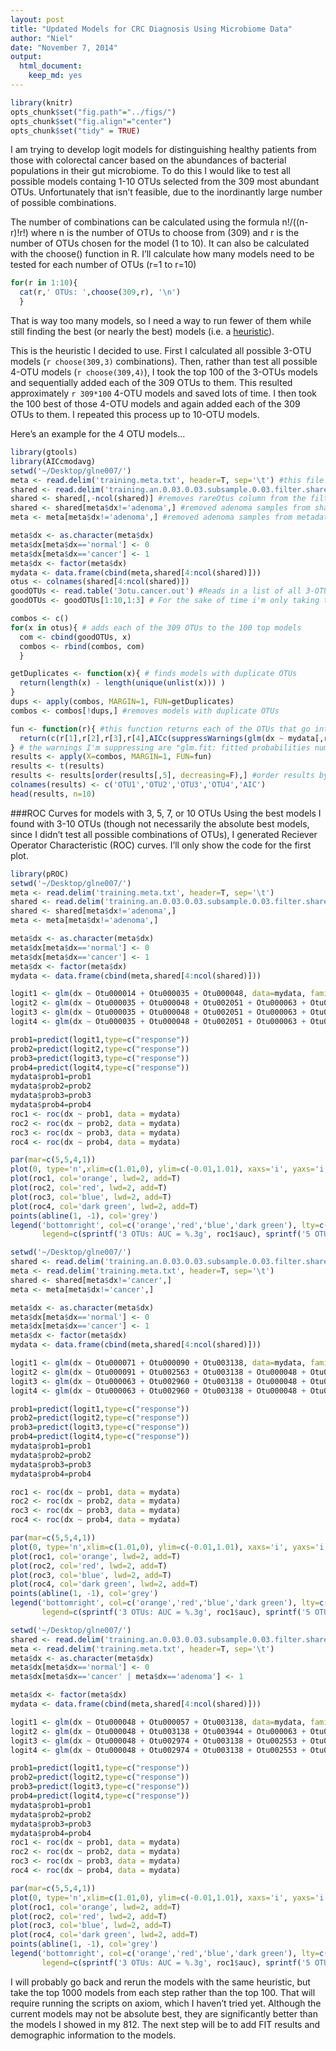 ```yaml
---
layout: post
title: "Updated Models for CRC Diagnosis Using Microbiome Data"
author: "Niel"
date: "November 7, 2014"
output:
  html_document:
    keep_md: yes
---
```


```r
library(knitr)
opts_chunk$set("fig.path"="../figs/")
opts_chunk$set("fig.align"="center")
opts_chunk$set("tidy" = TRUE)
```

I am trying to develop logit models for distinguishing healthy patients from those with colorectal cancer based on the abundances of bacterial populations in their gut microbiome.  To do this I would like to test all possible models containg 1-10 OTUs selected from the 309 most abundant OTUs.  Unfortunately that isn't feasible, due to the inordinantly large number of possible combinations.  

The number of combinations can be calculated using the formula n!/((n-r)!r!) where n is the number of OTUs to choose from (309) and r is the number of OTUs chosen for the model (1 to 10).  It can also be calculated with the choose() function in R.  I'll calculate how many models need to be tested for each number of OTUs (r=1 to r=10)

```r
for(r in 1:10){
  cat(r,' OTUs: ',choose(309,r), '\n')
  }
```

That is way too many models, so I need a way to run fewer of them while still finding the best (or nearly the best) models (i.e. a [heuristic](http://en.wikipedia.org/wiki/Heuristic_(computer_science))).

This is the heuristic I decided to use. First I calculated all possible 3-OTU models (`r choose(309,3)` combinations). Then, rather than test all possible 4-OTU models (`r choose(309,4)`), I took the top 100 of the 3-OTUs models and sequentially added each of the 309 OTUs to them.  This resulted approximately `r 309*100` 4-OTU models and saved lots of time.  I then took the 100 best of those 4-OTU models and again added each of the 309 OTUs to them.  I repeated this process up to 10-OTU models.

Here's an example for the 4 OTU models...

```r
library(gtools)
library(AICcmodavg)
setwd('~/Desktop/glne007/')
meta <- read.delim('training.meta.txt', header=T, sep='\t') #this file contains all of the metadata
shared <- read.delim('training.an.0.03.0.03.subsample.0.03.filter.shared', header=T, sep='\t')
shared <- shared[,-ncol(shared)] #removes rareOtus column from the filtered shared file
shared <- shared[meta$dx!='adenoma',] #removed adenoma samples from shared file
meta <- meta[meta$dx!='adenoma',] #removed adenoma samples from metadata file

meta$dx <- as.character(meta$dx)
meta$dx[meta$dx=='normal'] <- 0
meta$dx[meta$dx=='cancer'] <- 1
meta$dx <- factor(meta$dx)
mydata <- data.frame(cbind(meta,shared[4:ncol(shared)]))
otus <- colnames(shared[4:ncol(shared)])
goodOTUs <- read.table('3otu.cancer.out') #Reads in a list of all 3-OTU models sorted by AIC
goodOTUs <- goodOTUs[1:10,1:3] # For the sake of time i'm only taking the top 10 in this example

combos <- c()
for(x in otus){ # adds each of the 309 OTUs to the 100 top models
  com <- cbind(goodOTUs, x)
  combos <- rbind(combos, com)
  } 

getDuplicates <- function(x){ # finds models with duplicate OTUs
  return(length(x) - length(unique(unlist(x))) )
}
dups <- apply(combos, MARGIN=1, FUN=getDuplicates)
combos <- combos[!dups,] #removes models with duplicate OTUs

fun <- function(r){ #this function returns each of the OTUs that go into a model, and the AIC for that model
  return(c(r[1],r[2],r[3],r[4],AICc(suppressWarnings(glm(dx ~ mydata[,r[1]] + mydata[,r[2]] + mydata[,r[3]] + mydata[,r[4]], data=mydata, family=binomial('logit'))))))
} # the warnings I'm suppressing are "glm.fit: fitted probabilities numerically 0 or 1 occurred".  For our purposes, probabilities of 0 or 1 are great!
results <- apply(X=combos, MARGIN=1, FUN=fun)
results <- t(results)
results <- results[order(results[,5], decreasing=F),] #order results by AIC
colnames(results) <- c('OTU1','OTU2','OTU3','OTU4','AIC')
head(results, n=10)
```



###ROC Curves for models with 3, 5, 7, or 10 OTUs
Using the best models I found with 3-10 OTUs (though not necessarily the absolute best models, since I didn't test all possible combinations of OTUs), I generated Reciever Operator Characteristic (ROC) curves.  I'll only show the code for the first plot.


```r
library(pROC)
setwd('~/Desktop/glne007/')
meta <- read.delim('training.meta.txt', header=T, sep='\t')
shared <- read.delim('training.an.0.03.0.03.subsample.0.03.filter.shared', header=T, sep='\t')
shared <- shared[meta$dx!='adenoma',]
meta <- meta[meta$dx!='adenoma',]

meta$dx <- as.character(meta$dx)
meta$dx[meta$dx=='normal'] <- 0
meta$dx[meta$dx=='cancer'] <- 1
meta$dx <- factor(meta$dx)
mydata <- data.frame(cbind(meta,shared[4:ncol(shared)]))

logit1 <- glm(dx ~ Otu000014 + Otu000035 + Otu000048, data=mydata, family=binomial('logit'))
logit2 <- glm(dx ~ Otu000035 + Otu000048 + Otu002051 + Otu000063 + Otu000014, data=mydata, family=binomial('logit'))
logit3 <- glm(dx ~ Otu000035 + Otu000048 + Otu002051 + Otu000063 + Otu002955 + Otu000057 + Otu000014, data=mydata, family=binomial('logit'))
logit4 <- glm(dx ~ Otu000035 + Otu000048 + Otu002051 + Otu000063 + Otu002955 + Otu000057 + Otu000053 + Otu004344 + Otu000176 + Otu003036, data=mydata, family=binomial('logit'))

prob1=predict(logit1,type=c("response"))
prob2=predict(logit2,type=c("response"))
prob3=predict(logit3,type=c("response"))
prob4=predict(logit4,type=c("response"))
mydata$prob1=prob1
mydata$prob2=prob2
mydata$prob3=prob3
mydata$prob4=prob4
roc1 <- roc(dx ~ prob1, data = mydata)
roc2 <- roc(dx ~ prob2, data = mydata)
roc3 <- roc(dx ~ prob3, data = mydata)
roc4 <- roc(dx ~ prob4, data = mydata)

par(mar=c(5,5,4,1))
plot(0, type='n',xlim=c(1.01,0), ylim=c(-0.01,1.01), xaxs='i', yaxs='i', ylab='Sensitivity', xlab='Specificity', main='Cancer vs. Healthy: Microbiome Only')
plot(roc1, col='orange', lwd=2, add=T)
plot(roc2, col='red', lwd=2, add=T) 
plot(roc3, col='blue', lwd=2, add=T)
plot(roc4, col='dark green', lwd=2, add=T)
points(abline(1, -1), col='grey')
legend('bottomright', col=c('orange','red','blue','dark green'), lty=c(1,1,1,1), lwd=3, 
       legend=c(sprintf('3 OTUs: AUC = %.3g', roc1$auc), sprintf('5 OTUs: AUC = %.3g', roc2$auc), sprintf('7 OTUs: AUC = %.3g', roc3$auc), sprintf('10 OTUs: AUC = %.3g', roc4$auc)))

```


```r
setwd('~/Desktop/glne007/')
shared <- read.delim('training.an.0.03.0.03.subsample.0.03.filter.shared', header=T, sep='\t')
meta <- read.delim('training.meta.txt', header=T, sep='\t')
shared <- shared[meta$dx!='cancer',]
meta <- meta[meta$dx!='cancer',]

meta$dx <- as.character(meta$dx)
meta$dx[meta$dx=='normal'] <- 0
meta$dx[meta$dx=='cancer'] <- 1
meta$dx <- factor(meta$dx)
mydata <- data.frame(cbind(meta,shared[4:ncol(shared)]))

logit1 <- glm(dx ~ Otu000071 + Otu000090 + Otu003138, data=mydata, family=binomial('logit'))
logit2 <- glm(dx ~ Otu000091 + Otu002563 + Otu003138 + Otu000048 + Otu000063, data=mydata, family=binomial('logit'))
logit3 <- glm(dx ~ Otu000063 + Otu002960 + Otu003138 + Otu000048 + Otu000091 + Otu002563 + Otu000090, data=mydata, family=binomial('logit'))
logit4 <- glm(dx ~ Otu000063 + Otu002960 + Otu003138 + Otu000048 + Otu000091 + Otu002563 + Otu000090 + Otu002974 + Otu000071 + Otu000012, data=mydata, family=binomial('logit'))

prob1=predict(logit1,type=c("response"))
prob2=predict(logit2,type=c("response"))
prob3=predict(logit3,type=c("response"))
prob4=predict(logit4,type=c("response"))
mydata$prob1=prob1
mydata$prob2=prob2
mydata$prob3=prob3
mydata$prob4=prob4

roc1 <- roc(dx ~ prob1, data = mydata)
roc2 <- roc(dx ~ prob2, data = mydata)
roc3 <- roc(dx ~ prob3, data = mydata)
roc4 <- roc(dx ~ prob4, data = mydata)

par(mar=c(5,5,4,1))
plot(0, type='n',xlim=c(1.01,0), ylim=c(-0.01,1.01), xaxs='i', yaxs='i', ylab='Sensitivity', xlab='Specificity', main='Adenoma vs. Healthy: Microbiome Only')
plot(roc1, col='orange', lwd=2, add=T) 
plot(roc2, col='red', lwd=2, add=T) 
plot(roc3, col='blue', lwd=2, add=T)
plot(roc4, col='dark green', lwd=2, add=T)
points(abline(1, -1), col='grey')
legend('bottomright', col=c('orange','red','blue','dark green'), lty=c(1,1,1,1), lwd=2.5, 
       legend=c(sprintf('3 OTUs: AUC = %.3g', roc1$auc), sprintf('5 OTUs: AUC = %.3g', roc2$auc), sprintf('7 OTUs: AUC = %.3g', roc3$auc), sprintf('10 OTUs: AUC = %.3g', roc4$auc)))

```


```r
setwd('~/Desktop/glne007/')
shared <- read.delim('training.an.0.03.0.03.subsample.0.03.filter.shared', header=T, sep='\t')
meta <- read.delim('training.meta.txt', header=T, sep='\t')
meta$dx <- as.character(meta$dx)
meta$dx[meta$dx=='normal'] <- 0
meta$dx[meta$dx=='cancer' | meta$dx=='adenoma'] <- 1

meta$dx <- factor(meta$dx)
mydata <- data.frame(cbind(meta,shared[4:ncol(shared)]))

logit1 <- glm(dx ~ Otu000048 + Otu000057 + Otu003138, data=mydata, family=binomial('logit'))
logit2 <- glm(dx ~ Otu000048 + Otu003138 + Otu003944 + Otu000063 + Otu000057, data=mydata, family=binomial('logit'))
logit3 <- glm(dx ~ Otu000048 + Otu002974 + Otu003138 + Otu002553 + Otu000063 + Otu003944 + Otu000057, data=mydata, family=binomial('logit'))
logit4 <- glm(dx ~ Otu000048 + Otu002974 + Otu003138 + Otu002553 + Otu000063 + Otu003944 + Otu000057 + Otu002747 + Otu000050 + Otu002960, data=mydata, family=binomial('logit'))

prob1=predict(logit1,type=c("response"))
prob2=predict(logit2,type=c("response"))
prob3=predict(logit3,type=c("response"))
prob4=predict(logit4,type=c("response"))
mydata$prob1=prob1
mydata$prob2=prob2
mydata$prob3=prob3
mydata$prob4=prob4
roc1 <- roc(dx ~ prob1, data = mydata)
roc2 <- roc(dx ~ prob2, data = mydata)
roc3 <- roc(dx ~ prob3, data = mydata)
roc4 <- roc(dx ~ prob4, data = mydata)

par(mar=c(5,5,4,1))
plot(0, type='n',xlim=c(1.01,0), ylim=c(-0.01,1.01), xaxs='i', yaxs='i', ylab='Sensitivity', xlab='Specificity', main='Lesion vs. Healthy: Microbiome Only')
plot(roc1, col='orange', lwd=2, add=T) 
plot(roc2, col='red', lwd=2, add=T) 
plot(roc3, col='blue', lwd=2, add=T)
plot(roc4, col='dark green', lwd=2, add=T)
points(abline(1, -1), col='grey')
legend('bottomright', col=c('orange','red','blue','dark green'), lty=c(1,1,1,1), lwd=2.5, 
       legend=c(sprintf('3 OTUs: AUC = %.3g', roc1$auc), sprintf('5 OTUs: AUC = %.3g', roc2$auc), sprintf('7 OTUs: AUC = %.3g', roc3$auc), sprintf('10 OTUs: AUC = %.3g', roc4$auc)))

```


I will probably go back and rerun the models with the same heuristic, but take the top 1000 models from each step rather than the top 100.  That will require running the scripts on axiom, which I haven't tried yet.  Although the current models may not be absolute best, they are significantly better than the models I showed in my 812. The next step will be to add FIT results and demographic information to the models.


